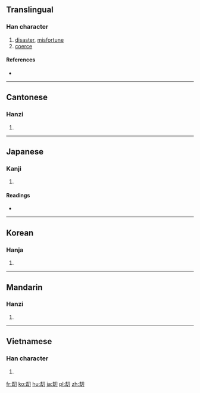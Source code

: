 ==Translingual==

===Han character===
{{Han char|rn=18|rad=刀|as=05|sn=7|four=|canj=GISH|ids=⿰去刀}}

# [[disaster]], [[misfortune]]
# [[coerce]]

====References====
* {{Han ref|kx=0138.150|dkj=01927|dj=0313.030|hdz=10327.200|uh=5227|ud=21031}}

----

==Cantonese==

===Hanzi===
{{yue-hanzi|jyut=[[gip3]]|y=gip3}}

# {{defn|lang=yue|sort=刀05}}

----

==Japanese==

===Kanji===
{{ja-kanji|grade=|rs=刀05}}

# {{defn|lang=ja|sort=刀05}}

====Readings====
* {{ja-readings|goon=[[こう]] (kō)|kanon=[[きょう]] (kyō)|kanyoon=[[ごう]] (gō)|kun=[[おびゃかす]] (obyakasu)}}

----

==Korean==

===Hanja===
{{ko-hanja|hangeul=겁|rv=geop|mr=kŏp}}

# {{defn|lang=ko|sort=刀05}}

----

==Mandarin==

===Hanzi===
{{cmn-hanzi|pin=[[jié]] ([[jie2]])|wg=chieh<sup>2</sup>}}

# {{defn|lang=cmn|sort=刀05}}

----

==Vietnamese==

===Han character===
{{vi-hantu|[[kiếp]], [[cướp]]|rs=刀05}}

# {{defn|lang=vi}}

[[fr:刧]]
[[ko:刧]]
[[hu:刧]]
[[ja:刧]]
[[pl:刧]]
[[zh:刧]]